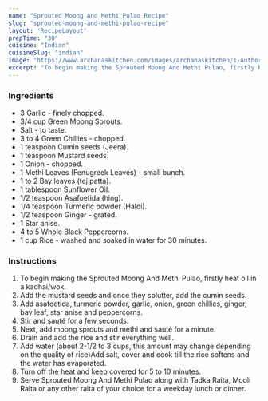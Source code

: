 ---
name: "Sprouted Moong And Methi Pulao Recipe"
slug: "sprouted-moong-and-methi-pulao-recipe"
layout: 'RecipeLayout'
prepTime: "30"
cuisine: "Indian"
cuisineSlug: "indian"
image: "https://www.archanaskitchen.com/images/archanaskitchen/1-Author/Madhuli_Ajay/Sprouted_Moong_and_Methi_Pulao.jpg"
excerpt: "To begin making the Sprouted Moong And Methi Pulao, firstly heat oil in a kadhaiwok"
---

### Ingredients

- 3 Garlic - finely chopped.
- 3/4 cup Green Moong Sprouts.
- Salt - to taste.
- 3 to 4 Green Chillies - chopped.
- 1 teaspoon Cumin seeds (Jeera).
- 1 teaspoon Mustard seeds.
- 1 Onion - chopped.
- 1 Methi Leaves (Fenugreek Leaves) - small bunch.
- 1 to 2 Bay leaves (tej patta).
- 1 tablespoon Sunflower Oil.
- 1/2 teaspoon Asafoetida (hing).
- 1/4 teaspoon Turmeric powder (Haldi).
- 1/2 teaspoon Ginger - grated.
- 1 Star anise.
- 4 to 5 Whole Black Peppercorns.
- 1 cup Rice - washed and soaked in water for 30 minutes.

### Instructions

1. To begin making the Sprouted Moong And Methi Pulao, firstly heat oil in a kadhai/wok.
1. Add the mustard seeds and once they splutter, add the cumin seeds.
1. Add asafoetida, turmeric powder, garlic, onion, green chillies, ginger, bay leaf, star anise and peppercorns.
1. Stir and sauté for a few seconds.
1. Next, add moong sprouts and methi and sauté for a minute.
1. Drain and add the rice and stir everything well.
1. Add water (about 2-1/2 to 3 cups, this amount may change depending on the quality of rice)Add salt, cover and cook till the rice softens and the water has evaporated.
1. Turn off the heat and keep covered for 5 to 10 minutes.
1. Serve Sprouted Moong And Methi Pulao along with Tadka Raita, Mooli Raita or any other raita of your choice for a weekday lunch or dinner.
